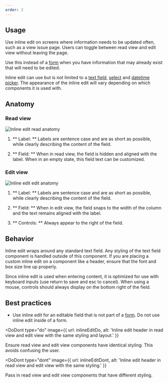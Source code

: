 ```yaml
---
order: 2
---
```



## Usage

Use inline edit on screens where information needs to be updated often, such as a view issue page. Users can toggle between read view and edit view without leaving the page.

Use this instead of a [form](https://atlaskit.atlassian.com/packages/design-system/form) when you have information that may already exist that will need to be edited.

Inline edit can use but is not limited to a [text field](/components/textfield), [select](/components/select) and [datetime picker](https://atlaskit.atlassian.com/packages/design-system/datetime-picker). The appearance of the inline edit will vary depending on which components it is used with.

## Anatomy

### Read view

![Inline edit read anatomy](/images/inline-edit-anatomy-read.png)

1. ** Label: ** Labels are sentence case and are as short as possible, while clearly describing the content of the field.

2. ** Field: ** When in read view, the field is hidden and aligned with the label. When in an empty state, this field text can be customized.

### Edit view

![Inline edit edit anatomy](/images/inline-edit-anatomy-edit.png)

1. ** Label: ** Labels are sentence case and are as short as possible, while clearly describing the content of the field.

2. ** Field: ** When in edit view, the field snaps to the width of the column and the text remains aligned with the label.

3. ** Controls: ** Always appear to the right of the field.

## Behavior

Inline edit wraps around any standard text field. Any styling of the text field component is handled outside of this component. If you are placing a custom inline edit on a component like a header, ensure that the font and box size line up properly.

Since inline edit is used when entering content, it is optimized for use with keyboard inputs (use return to save and esc to cancel). When using a mouse, controls should always display on the bottom right of the field.


## Best practices

- Use inline edit for an editable field that is not part of a [form](/patterns/forms). Do not use inline edit inside of a form.

<DoDont
  type="do"
  image={{
    url: inlineEditDo,
    alt: 'Inline edit header in read view and edit view with the same styling and layout.'
  }}
>
  Ensure read view and edit view components have identical styling. This avoids confusing the user.
</DoDont>

<DoDont
  type="dont"
  image={{
    url: inlineEditDont,
    alt: 'Inline edit header in read view and edit view with the same styling.'
  }}
>
  Pass in read view and edit view components that have different styling.
</DoDont>
